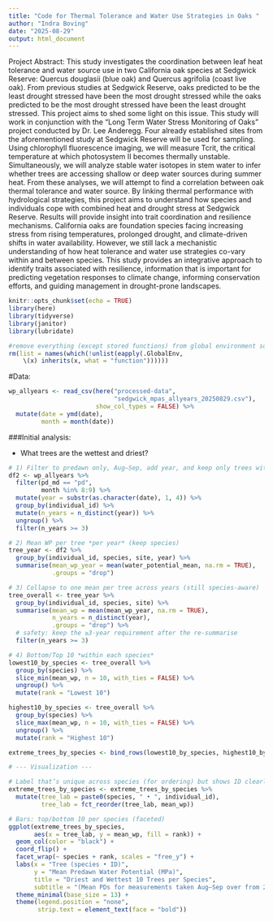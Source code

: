 ```yaml
---
title: "Code for Thermal Tolerance and Water Use Strategies in Oaks "
author: "Indra Boving"
date: "2025-08-29"
output: html_document
---
```


Project Abstract: This study investigates the coordination between leaf heat tolerance and water source use in two California oak species at Sedgwick Reserve: Quercus douglasii (blue oak) and Quercus agrifolia (coast live oak). From previous studies at Sedgwick Reserve, oaks predicted to be the least drought stressed have been the most drought stressed while the oaks predicted to be the most drought stressed have been the least drought stressed. This project aims to shed some light on this issue. This study will work in conjunction with the “Long Term Water Stress Monitoring of Oaks” project conducted by Dr. Lee Anderegg. Four already established sites from the aforementioned study at Sedgwick Reserve will be used for sampling. Using chlorophyll fluorescence imaging, we will measure Tcrit, the critical temperature at which photosystem II becomes thermally unstable. Simultaneously, we will analyze stable water isotopes in stem water to infer whether trees are accessing shallow or deep water sources during summer heat. From these analyses, we will attempt to find a correlation between oak thermal tolerance and water source. By linking thermal performance with hydrological strategies, this project aims to understand how species and individuals cope with combined heat and drought stress at Sedgwick Reserve. Results will provide insight into trait coordination and resilience mechanisms. California oaks are foundation species facing increasing stress from rising temperatures, prolonged drought, and climate-driven shifts in water availability. However, we still lack a mechanistic understanding of how heat tolerance and water use strategies co-vary within and between species. This study provides an integrative approach to identify traits associated with resilience, information that is important for predicting vegetation responses to climate change, informing conservation efforts, and guiding management in drought-prone landscapes. 
 
```r
knitr::opts_chunk$set(echo = TRUE)
library(here)
library(tidyverse)
library(janitor)
library(lubridate)

#remove everything (except stored functions) from global environment so that we can start fresh. 
rm(list = names(which(!unlist(eapply(.GlobalEnv, 
    \(x) inherits(x, what = "function"))))))
```

#Data: 

```r
wp_allyears <- read_csv(here("processed-data", 
                             "sedgwick_mpas_allyears_20250829.csv"),
                        show_col_types = FALSE) %>% 
  mutate(date = ymd(date), 
         month = month(date))
```

###Initial analysis: 

- What trees are the wettest and driest? 

```r
# 1) Filter to predawn only, Aug–Sep, add year, and keep only trees with ≥3 years of measurements 
df2 <- wp_allyears %>% 
  filter(pd_md == "pd",
         month %in% 8:9) %>% 
  mutate(year = substr(as.character(date), 1, 4)) %>%
  group_by(individual_id) %>%
  mutate(n_years = n_distinct(year)) %>%
  ungroup() %>%
  filter(n_years >= 3)

# 2) Mean WP per tree *per year* (keep species)
tree_year <- df2 %>%
  group_by(individual_id, species, site, year) %>%
  summarise(mean_wp_year = mean(water_potential_mean, na.rm = TRUE),
            .groups = "drop")

# 3) Collapse to one mean per tree across years (still species-aware)
tree_overall <- tree_year %>%
  group_by(individual_id, species, site) %>%
  summarise(mean_wp = mean(mean_wp_year, na.rm = TRUE),
            n_years = n_distinct(year),
            .groups = "drop") %>%
  # safety: keep the ≥3-year requirement after the re-summarise
  filter(n_years >= 3)

# 4) Bottom/Top 10 *within each species*
lowest10_by_species <- tree_overall %>%
  group_by(species) %>%
  slice_min(mean_wp, n = 10, with_ties = FALSE) %>%
  ungroup() %>%
  mutate(rank = "Lowest 10")

highest10_by_species <- tree_overall %>%
  group_by(species) %>%
  slice_max(mean_wp, n = 10, with_ties = FALSE) %>%
  ungroup() %>%
  mutate(rank = "Highest 10")

extreme_trees_by_species <- bind_rows(lowest10_by_species, highest10_by_species)

# --- Visualization ---

# Label that’s unique across species (for ordering) but shows ID clearly
extreme_trees_by_species <- extreme_trees_by_species %>%
  mutate(tree_lab = paste0(species, " • ", individual_id),
         tree_lab = fct_reorder(tree_lab, mean_wp))

# Bars: top/bottom 10 per species (faceted)
ggplot(extreme_trees_by_species,
       aes(x = tree_lab, y = mean_wp, fill = rank)) +
  geom_col(color = "black") +
  coord_flip() +
  facet_wrap(~ species + rank, scales = "free_y") +
  labs(x = "Tree (species • ID)",
       y = "Mean Predawn Water Potential (MPa)",
       title = "Driest and Wettest 10 Trees per Species", 
       subtitle = "(Mean PDs for measurements taken Aug–Sep over from 2022-2024 years)") +
  theme_minimal(base_size = 13) +
  theme(legend.position = "none",
        strip.text = element_text(face = "bold"))
```

